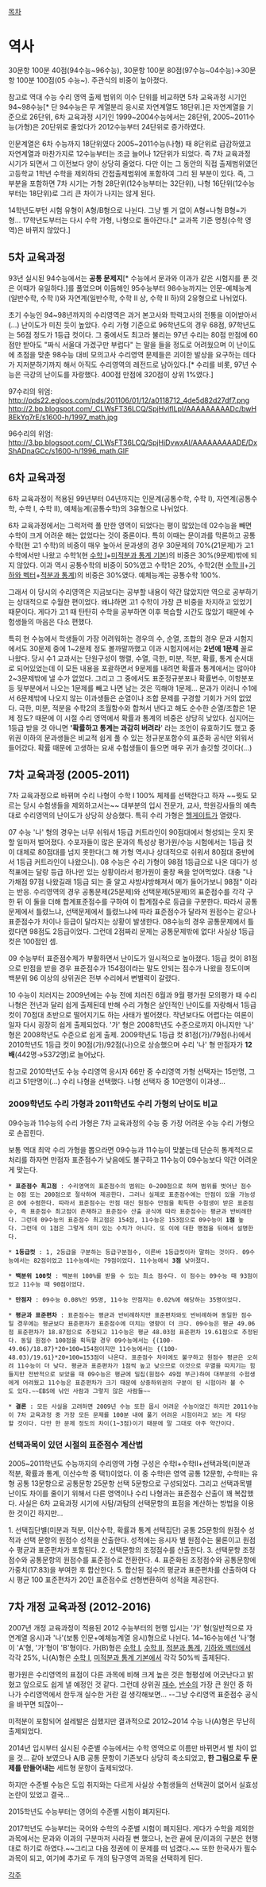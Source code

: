 [[목차]]
= 역사 =
30문항 100분 40점(94수능~96수능), 30문항 100분 80점(97수능~04수능)→30문항 100분 100점(05 수능~). 주관식의 비중이 높아졌다.

참고로 역대 수능 수리 영역 출제 범위의 이수 단위를 비교하면 5차 교육과정 시기인 94~98수능[* 단 94수능은 무 계열분리 응시로 자연계열도 18단위.]은 자연계열을 기준으로 26단위, 6차 교육과정 시기인 1999~2004수능에서는 28단위, 2005~2011수능(가형)은 20단위로 줄었다가 2012수능부터 24단위로 증가하였다.

인문계열은 6차 수능까지 18단위였다 2005~2011수능(나형) 때 8단위로 급감하였고 자연계열과 마찬가지로 12수능부터는 조금 늘어나 12단위가 되었다. 즉 7차 교육과정 시기가 되면서 그 이전보다 양이 상당히 줄었다. 다만 이는 그 동안의 직접 출제범위였던 고등학교 1학년 수학을 제외하되 간접출제범위에 포함하여 그리 된 부분이 있다. 즉, 그 부분을 포함하면 7차 시기는 가형 28단위(12수능부터는 32단위), 나형 16단위(12수능부터는 18단위)로 그리 큰 차이가 나지는 않게 된다.

14학년도부턴 시험 유형이 A형/B형으로 나뉜다. 그냥 별 거 없이 A형=나형 B형=가형...
17학년도부터는 다시 수학 가형, 나형으로 돌아간다.[* 교과목 기준 명칭(수학 영역)은 바뀌지 않았다.]

== 5차 교육과정 ==
93년 실시된 94수능에서는 '''공통 문제지'''[* 수능에서 문과와 이과가 같은 시험지를 푼 것은 이때가 유일하다.]를 풀었으며 이듬해인 95수능부터 98수능까지는 인문-예체능계(일반수학, 수학 Ⅰ)와 자연계(일반수학, 수학 Ⅱ 상, 수학 Ⅱ 하)의 2유형으로 나뉘었다.

초기 수능인 94~98년까지의 수리영역은 과거 본고사와 학력고사의 전통을 이어받아서(...) 난이도가 미친 듯이 높았다. 수리 가형 기준으로 96학년도의 경우 68점, 97학년도는 56점 정도가 1등급 컷이다. 그 중에서도 최고라 불리는 97년 수리는 80점 만점에 60점만 받아도 "짜식 서울대 가겠구만 부럽다" 는 말을 들을 정도로 어려웠으며 이 난이도에 초점을 맞춘 98수능 대비 모의고사 수리영역 문제들은 괴이한 발상을 요구하는 데다가 지저분하기까지 해서 아직도 수리영역의 레전드로 남아있다.[* 수리를 비롯, 97년 수능은 극강의 난이도를 자랑했다. 400점 만점에 320점이 상위 1%였다.]

97수리의 위엄: [[http://pds22.egloos.com/pds/201106/01/12/a0118712_4de5d82d27df7.png]]
[[http://2.bp.blogspot.com/_CLWsFT36LCQ/SpjHviflLpI/AAAAAAAAADc/bwH8EkYq7rE/s1600-h/1997_math.jpg]]

96수리의 위엄: [[http://3.bp.blogspot.com/_CLWsFT36LCQ/SpjHiDvwxAI/AAAAAAAAADE/DxShADnaGCc/s1600-h/1996_math.GIF]]

== 6차 교육과정 ==
6차 교육과정이 적용된 99년부터 04년까지는 인문계(공통수학, 수학 Ⅰ), 자연계(공통수학, 수학 Ⅰ, 수학 Ⅱ), 예체능계(공통수학)의 3유형으로 나뉘었다.

6차 교육과정에서는 그럭저럭 풀 만한 영역이 되었다는 평이 많았는데 02수능을 빼면 수학이 크게 어려운 해는 없었다는 것이 중론이다. 특히 이때는 문이과를 막론하고 공통수학(현 고1 수학)의 비중이 매우 높아서 문과생의 경우 30문제의 70%(21문제)가 고1 수학에서만 나왔고 수학1(현 [[수학 Ⅰ]]+[[미적분과 통계 기본]])의 비중은 30%(9문제)밖에 되지 않았다. 이과 역시 공통수학의 비중이 50%였고 수학1은 20%, 수학2(현 [[수학 Ⅱ]]+[[기하와 벡터]]+[[적분과 통계]])의 비중은 30%였다. 예체능계는 공통수학 100%.

그래서 이 당시의 수리영역은 지금보다는 공부할 내용이 약간 많았지만 역으로 공부하기는 상대적으로 수월한 편이었다. 왜냐하면 고1 수학이 가장 큰 비중을 차지하고 있었기 때문이다. 게다가 고1 때 탄탄히 수학을 공부하면 이후 복습할 시간도 많았기 때문에 수험생들의 마음은 다소 편했다.

특히 현 수능에서 학생들이 가장 어려워하는 경우의 수, 순열, 조합의 경우 문과 시험지에서도 30문제 중에 1~2문제 정도 볼까말까했고 이과 시험지에서는 '''2년에 1문제''' 꼴로 나왔다. 당시 수1 교과서는 단원구성이 행렬, 수열, 극한, 미분, 적분, 확률, 통계 순서대로 되어있었는데 이 모든 내용을 포괄하면서 9문제를 내려면 확률과 통계에서는 많아야 2~3문제밖에 낼 수가 없었다. 그리고 그 중에서도 표준정규분포나 확률변수, 이항분포 등 뒷부분에서 나오는 1문제를 빼고 나면 남는 것은 끽해야 1문제... 문과가 이러니 수1에서 6문제밖에 나오지 않는 이과생들은 순열이나 조합 문제를 구경할 기회가 거의 없었다. 극한, 미분, 적분을 수학2의 초월함수와 합쳐서 낸다고 해도 순수한 순열/조합은 1문제 정도? 때문에 이 시절 수리 영역에서 확률과 통계의 비중은 상당히 낮았다. 심지어는 1등급 받을 것 아니면 ''''확률하고 통계는 과감히 버려라'''' 라는 조언이 유효하기도 했고 중위권 이하의 문과생들은 비교적 쉽게 풀 수 있는 정규분포함수의 표준화 공식만 외워서 들어갔다. 확률 때문에 고생하는 요새 수험생들이 들으면 매우 귀가 솔깃할 것이다(...)

== 7차 교육과정 (2005-2011) ==
7차 교육과정으로 바뀌며 수리 나형이 수학 Ⅰ 100% 체제를 선택한다고 하자 ~~뭣도 모르는 당시 수험생들을 제외하고서는~~ 대부분의 입시 전문가, 교사, 학원강사들의 예측대로 수리영역의 난이도가 상당히 상승했다. 특히 수리 가형은 [[헬게이트]]가 열렸다.

07 수능 '나' 형의 경우는 너무 쉬워서 1등급 커트라인이 90점대에서 형성되는 웃지 못할 일마저 벌어졌다. 수포자들이 많은 문과의 특성상 평가원/수능 시험에서는 1등급 컷이 대체로 80점대를 넘지 못한다(그 해 가형 역시나 상대적으로 쉬워서 80점대 중반에서 1등급 커트라인이 나왔으니). 08 수능은 수리 가형이 98점 1등급으로 나온 데다가 성적표에는 달랑 등급 하나만 있는 상황이라서 평가원이 줄창 욕을 얻어먹었다. 대충 "나 가채점 97점 나왔길래 1등급 되는 줄 알고 샤방샤방해져서 메가 들어가보니 98점" 이라는 반응. 수리영역의 경우 공통문제(25문제)와 선택문제(5문제)의 표준점수를 각각 구한 뒤 이 둘을 더해 합계표준점수를 구하여 이 합계점수로 등급을 구분한다. 따라서 공통문제에서 틀렸느냐, 선택문제에서 틀렸느냐에 따라 표준점수가 달라져 원점수는 같으나 표준점수가 차이나 등급이 달라지는 상황이 발생한다. 08수능의 경우 공통문제에서 틀렸다면 98점도 2등급이었다. 그런데 2점짜리 문제는 공통문제밖에 없다! 사실상 1등급 컷은 100점인 셈.

09 수능부터 표준점수제가 부활하면서 난이도가 일시적으로 높아졌다. 1등급 컷이 81점으로 만점을 받을 경우 표준점수가 154점이라는 말도 안되는 점수가 나왔을 정도이며 백분위 96 이상의 상위권은 전부 수리에서 변별력이 갈렸다.

10 수능이 치러지는 2009년에는 수능 전에 치러진 6월과 9월 평가원 모의평가 때 수리 나형은 전년과 달리 쉽게 출제된데 반해 수리 가형은 살인적인 난이도를 자랑해서 1등급 컷이 70점대 초반으로 떨어지기도 하는 사태가 벌어졌다. 작년보다도 어렵다는 여론이 일자 다시 굉장히 쉽게 출제되었다. '가' 형은 2008학년도 수준으로까지 아니지만 '나' 형은 2008학년도 수준으로 쉽게 출제. 2009학년도 1등급 컷 81점(가)/79점(나)에서 2010학년도 1등급 컷이 90점(가)/92점(나)으로 상승했으며 수리 '나' 형 만점자가 '''12배'''(442명→5372명)로 늘어났다.

참고로 2010학년도 수능 수리영역 응시자 66만 중 수리영역 가형 선택자는 15만명, 그리고 51만명이(...) 수리 나형을 선택했다. 나형 선택자 중 10만명이 이과생...

=== 2009학년도 수리 가형과 2011학년도 수리 가형의 난이도 비교 ===
09수능과 11수능의 수리 가형은 7차 교육과정의 수능 중 가장 어려운 수능 수리 가형으로 손꼽힌다.

보통 역대 최악 수리 가형을 뽑으라면 09수능과 11수능이 맞붙는데 단순히 통계적으로 처리를 하자면 만점자 표준점수가 낮음에도 불구하고 11수능이 09수능보다 약간 어려운 게 맞는다.

 * '''표준점수 최고점''' : 수리영역의 표준점수의 범위는 0~200점으로 하며 범위를 벗어난 점수는 0점 또는 200점으로 절삭하여 제공한다. 그러나 실제로 표준점수에는 만점이 있을 가능성은 0에 수렴한다. 따라서 표준점수는 만점 대신 원점수 만점을 획득한 수험생이 받은 표준점수, 즉 표준점수 최고점이 존재하고 표준점수 산출 공식에 따라 표준점수는 평균과 반비례한다. 그런데 09수능의 표준점수 최고점은 154점, 11수능은 153점으로 09수능이 '''1점''' 높다. 그런데 이 1점은 그렇게 의미 있는 수치가 아니다. 또 이에 대한 맹점을 뒤에서 설명한다.

 * '''1등급컷''' : 1, 2등급을 구분하는 등급구분점수, 이른바 1등급컷이라 말하는 것이다. 09수능에서는 82점이었고 11수능에서는 79점이었다. 11수능에서 '''3점''' 낮아졌다.

 * '''백분위 100컷''' : 백분위 100%를 받을 수 있는 최소 점수다. 이 점수는 09수능 때 93점이었고 11수능 때 90점이었다. 

 * '''만점자''' : 09수능 0.08%인 95명, 11수능 만점자는 0.02%에 해당하는 35명이었다.

 * '''평균과 표준편차''' : 표준점수는 평균과 반비례하지만 표준편차와도 반비례하며 동일한 점수일 경우에는 평균보다 표준편차가 표준점수에 미치는 영향이 더 크다. 09수능은 평균 49.06점 표준편차가 18.87점으로 추정되고 11수능은 평균 48.03점 표준편차 19.61점으로 추정된다. 동일 원점수 100점을 획득할 경우 09수능에서는 {(100-49.06)/18.87}*20+100=154점이지만 11수능에서는 {(100-48.03)/19.61}*20+100=153점이 나온다. 표준점수 차이에도 불구하고 원점수 평균은 오히려 11수능이 더 낮다. 평균과 표준편차가 1점씩 높고 낮으므로 이것으로 우열을 따지기는 힘들지만 전반적으로 보았을 때 09수능은 평균에 밀집(원점수 49점 부근)하여 대부분의 수험생에게 어려웠고 11수능은 표준편차가 크기 때문에 상중하위권의 구분이 된 시험이라 볼 수도 있다.~~EBS에 낚인 사람과 그렇지 않은 사람들~~

 * '''결론''' : 모든 사실을 고려하면 2009년 수능 또한 몹시 어려운 수능이었긴 하지만 2011수능이 7차 교육과정 중 가장 모든 문제를 100분 내에 풀기 어려운 시험이라고 보는 게 타당할 것이다. 다만 한 문제 정도의 차이(1~3점)이기 때문에 말 그대로 아주 약간이다.

=== 선택과목이 있던 시절의 표준점수 계산법 ===
2005~2011학년도 수능까지의 수리영역 가형 구성은 수학Ⅰ+수학Ⅱ+선택과목(미분과 적분, 확률과 통계, 이산수학 중 택1)이었다. 이 중 수학Ⅰ은 영역 공통 12문항, 수학Ⅱ는 유형 공통 13문항으로 공통문항 25문항 선택 5문항으로 구성되었다. 그리고 선택과목별 난이도 차이를 줄이기 위해서 다른 영역이나 수리 나형과는 표준점수 산출이 꽤 복잡했다. 사실은 6차 교육과정 시기에 사탐/과탐의 선택문항의 표점을 계산하는 방법을 이용한 것이긴 하지만...

1. 선택집단별(미분과 적분, 이산수학, 확률과 통계 선택집단) 공통 25문항의 원점수 성적과 선택 문항의 원점수 성적을 산출한다. 성적에는 응시자 별 원점수는 물론이고 원점수 평균과 표준편차가 포함된다.
2. 선택문항의 조정점수를 산출한다.
3. 선택문항 조정점수와 공통문항의 원점수를 표준점수로 전환한다.
4. 표준화된 조정점수와 공통문항에 가중치(17:83)을 부여한 후 합산한다.
5. 합산된 점수의 평균과 표준편차를 산출하여 다시 평균 100 표준편차가 20인 표준점수로 선형변환하여 성적을 제공한다. 

== 7차 개정 교육과정 (2012-2016) ==
2007년 개정 교육과정이 적용된 2012 수능부터의 현행 입시는 '가' 형(일반적으로 자연계열 응시)과 '나'(보통 인문+예체능계열 응시)형으로 나뉜다. 14~16수능에선 '나'형이 'A'형, '가'형이 'B'형이다. 가(B)형은 [[수학 Ⅰ]], [[수학 Ⅱ]], [[적분과 통계]], [[기하와 벡터]]에서 각각 25%, 나(A)형은 [[수학 Ⅰ]], [[미적분과 통계 기본]]에서 각각 50%씩 출제된다.

평가원은 수리영역의 표점이 다른 과목에 비해 크게 높은 것은 형평성에 어긋난다고 밝혔고 앞으로도 쉽게 낼 예정인 것 같다. 그런데 상위권 [[재수]], [[반수]]의 가장 큰 원인 중 하나가 수리영역에서 한두개 실수한 거란 걸 생각해보면... --그냥 수리영역 표준점수 공식을 바꾸면 되잖아--

미적분이 포함되어 설레발은 심했지만 결과적으로 2012~2014 수능 나(A)형은 무난히 출제되었다.

2014년 입시부터 실시된 수준별 수능에서는 수학 영역으로 이름만 바뀌면서 별 차이 없을 것... 같아 보였으나 A/B 공통 문항이 기존보다 상당히 축소되었고, '''한 그림으로 두 문제를 만들어내는''' 세트형 문항이 출제되었다.

하지만 수준별 수능은 도입 취지와는 다르게 사실상 수험생들의 선택권이 없어서 실효성 논란이 있었고 결국...

2015학년도 수능부터는 영어의 수준별 시험이 폐지된다. 

2017학년도 수능부터는 국어와 수학의 수준별 시험이 폐지된다. 게다가 수학을 제외한 과목에서는 문과와 이과의 구분마저 사라질 뻔 했으나, 논란 끝에 문/이과의 구분은 현행대로 하기로 하였다.~~그리고 다음 정권에 이 문제를 떠 넘겼다.~~ 또한 한국사가 필수과목이 되고, 여기에 추가로 두 개의 탐구영역 과목을 선택하게 된다.

[[각주]]

